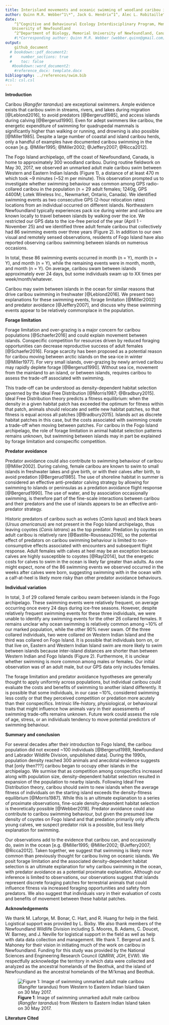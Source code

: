 ```yaml
---
title: Interisland movements and oceanic swimming of woodland caribou in Newfoundland
author: Quinn M.R. Webber^1\*^, Jack G. Hendrix^1^, Alec L. Robitaille^2^,  Eric Vander Wal^1,2^
date: 
    ^1^Cognitive and Behavioural Ecology Interdisciplinary Program, Memorial
   University of Newfoundland
    ^2^Department of Biology, Memorial University of Newfoundland, Canada
    #\*Corresponding author: Quinn M.R. Webber (webber.quinn@gmail.com)
output: 
    github_document
  # bookdown::pdf_document2:
  #    number_sections: true
  #    toc: false
   #bookdown::word_document2:
    #reference_docx: template.docx
bibliography: ../references/swim.bib
#csl: csl.csl
---
```


\newpage

**Introduction**

Caribou (*Rangifer tarandus*) are exceptional swimmers. Ample evidence exists
that caribou swim in streams, rivers, and lakes during migration [@Leblond2016],
to avoid predators [@Bergerud1985], and access islands during calving
[@Bergerud1990]. Even for adept swimmers like caribou, the energetic
expenditure of swimming for quadrupedal mammals is significantly higher than
walking or running, <!--[@Fish1993]--> and drowning is also possible [@Miller1985].
Despite a large number of coastal and island caribou herds, only a handful of
examples have documented caribou swimming in the ocean [e.g. @Miller1995; @Miller2002; @Jeffery2007; @Ricca2012].

The Fogo Island archipelago, off the coast of Newfoundland, Canada, is home to
approximately 300 woodland caribou. During routine fieldwork on May 30, 2017, we
observed an unmarked adult male caribou swim between Western and Eastern Indian
Islands (Figure 1), a distance of at least 470 m which took ~9 minutes (~52 m per
minute). This observation prompted us to investigate whether swimming behaviour
was common among GPS radio-collared caribou in the population (n = 29 adult
females; 1240g, GPS 4400M; Lotek Wireless Inc., Newmarket, Ontario, Canada). We
identified swimming events as two consecutive GPS (2-hour relocation rates)
locations from an individual occurred on different islands. Northeastern
Newfoundland typically experiences pack ice during winter and caribou are known
locally to travel between islands by walking over the ice. We restricted our GPS
data to the ice-free period of the year (April 1 - November 25)<!--confirm dates
--> and we identified three adult female caribou that collectively had 86
swimming events over three years (Figure 2). In addition to our own visual and
remotely sensed observations, residents of Fogo Island have also reported
observing caribou swimming between islands on numerous occasions.

<!-- add numbers in here -->
In total, these 86 swimming events occurred in month (n = Y), month (n = Y), and
month (n = Y), while the remaining events were in month, month, and month (n =
Y). On average, caribou swam between islands approximately ever 24 days, but
some individuals swam up to XX times per week/month/whatever. <!--Is it better
to just state our results here, or give this sort of teaser? Initially I had "86
events by 3 individuals" here, but then we ignore that for a couple paragraphs
of context before getting back into it... which seemed weird-->

<!-- Caribou were introduced to Fogo Island (n = 26 animals between 1964–67) and
Change Island (n = 5 animals in 1964) from the main Island of Newfoundland as
part of a series of translocations and introductions throughout the province
(Bergerud & Mercer 1989). -->

Caribou may swim between islands in the ocean for similar reasons that drive
caribou swimming in freshwater [@Leblond2016]. We present two
explanations for these swimming events, forage limitation [@Miller2002] and
predator avoidance [@Jeffery2007], and discuss why these swimming events
appear to be relatively commonplace in the population.

**Forage limitation**

Forage limitation and over-grazing is a major concern for caribou populations
[@Schaefer2016] and could explain movement between islands. Conspecific
competition for resources driven by reduced foraging opportunities can decrease
reproductive success of adult females [@Schaefer2016]. Forage scarcity has been
proposed as a potential reason for caribou moving between arctic islands on the
sea-ice in winter [@Miller1977]. For very small islands, over-grazing by newly
arrived caribou may rapidly deplete forage [@Bergerud1990]. Without sea ice,
movement from the mainland to an island, or between islands, requires caribou to
assess the trade-off associated with swimming.

This trade-off can be understood as density-dependent habitat selection governed
by the Ideal Free Distribution [@Morris1987; @Bradbury2015]. Ideal Free
Distribution theory predicts a fitness equilibrium: when the density in a given
habitat patch has exceeded the optimum for fitness within that patch, animals
should relocate and settle new habitat patches, so that fitness is equal across
all patches [@Bradbury2015]. Islands act as discrete habitat patches in
this case, but the costs associated with swimming create a trade-off when moving
between patches. For caribou in the Fogo Island archipelago, the role of forage
limitation in animal habitat selection patterns remains unknown,
but swimming between islands may in part be explained by forage limitation and
conspecific competition.

**Predator avoidance**

Predator avoidance could also contribute to swimming behaviour of caribou
[@Miller2002]. During calving, female caribou are known to swim to small islands
in freshwater lakes and give birth, or with their calves after birth, to avoid
predation [@Bergerud1985]. The use of shoreline habitat in summer is considered
an effective anti-predator calving strategy by allowing for swimming to islands
or peninsulas as a predation avoidance flight response [@Bergerud1990]. The use
of water, and by association occasionally swimming, is therefore part of the
fine-scale interactions between caribou and their predators and the use of
islands appears to be an effective anti-predator strategy.

Historic predators of caribou such as wolves (*Canis lupus*) and black bears
(*Ursus americanus*) are not present in the Fogo Island archipelago, thus
leaving coyotes (*Canis latrans*) as the top predator. Predation by coyotes on
adult caribou is relatively rare [@Bastille-Rousseau2016], so the potential
effect of predators on caribou swimming behaviour is limited to non-consumptive
effects associated with encounters and subsequent flight response. Adult females
with calves at heel may be an exception because calves are highly susceptible to
coyotes [@Rayl2014], but the energetic costs for calves to swim in the ocean is
likely far greater than adults. As one might expect, none <!--confirm--> of the
86 swimming events we observed occurred in the weeks after calves were born,
suggesting swimming with in the ocean with a calf-at-heel is likely more risky
than other predator avoidance behaviours.

<!-- did the swimming events occur during the calving season? were these three breeders/non-breeders? did any of these females make these journeys with their calves?  -->

**Individual variation**

In total, 3 of 29 collared female caribou swam between islands in the Fogo
archipelago. These swimming events were relatively frequent, on average occurring
once every 24 <!--confirm--> days during ice-free seasons. However, despite
relatively frequent swimming events for these three individuals, we were unable
to identify any swimming events for the other 26 collared females. It remains
unclear why ocean swimming is relatively common among ~10% of our marked
population, while the other 90% never swam. Of the three collared individuals,
two were collared on Western Indian Island and the third was collared on Fogo
Island. It is possible that individuals born on, or that live on, Eastern and
Western Indian Island swim are more likely to swim between islands because
inter-island distances are shorter than between Western Indian and Fogo Islands
(Figure 2). Furthermore, it is unclear whether swimming is more common among
males or females. Our initial observation  was of an adult male, but our GPS
data only includes females. <!-- QW: not sure how to finish this off -->
<!-- QW: I'm not sure we need to say this.. 
It is theoretically possible that these other
females moved rapidly back and forth between islands within the 2 hour fix rate
of our GPS collars, which we would be unable to detect. We consider this highly
unlikely given the range of residency times for caribou on any given island (min
- max: XX - XX). <!--double check-->
<!-- What is the typical residency time? Is this a true statement or am I just making this up? QW: this is something we will look into, I think. -->

The forage limitation and predator avoidance hypotheses are generally thought to
apply uniformly across populations, but individual caribou could evaluate the
costs and benefits of swimming to another island differently. It is possible
that some individuals, in our case ~10%, considered swimming less costly or that
they perceived competition or predation more acutely than their conspecifics.
Intrinsic life-history, physiological, or behavioural traits that might
influence how animals vary in their assessments of swimming trade-offs remains
unknown. Future work could assess the role of age, stress, or an individuals
tendency to move potential predictors of swimming behaviour.

**Summary and conclusion**

For several decades after their introduction to Fogo Island, the caribou
population did not exceed ~100 individuals [@Bergerud1989, Newfoundland and
Labrador Wildlife Division, unpublished data]. During the 1990s, population
density reached 300 animals and anecdotal evidence suggests that [only then???]
caribou began to occupy other islands in the archipelago. We surmise that as
competition among conspecifics increased along with population size,
density-dependent habitat selection resulted in expansion of the population to
nearby islands. Following Ideal Free Distribution theory, caribou should swim to
new islands when the average fitness of individuals on the starting island
exceeds the density-fitness equilibrium [@Morris1987]. While this is an ultimate
explanation to a series of proximate observations, fine-scale density-dependent
habitat selection is theoretically possible [@Webber2018]. Predator avoidance
could also contribute to caribou swimming behaviour, but given the presumed low
density of coyotes on Fogo Island and that predation primarily only affects
young calves, we suspect predator risk is a possible, but less likely
explanation for swimming.
<!-- this last bit is sort of me bullshitting, not sure it's actually defensible? 
QW: changed it a bit - how is this? -->

Our observations add to the evidence that caribou can, and occasionally do, swim
in the ocean [e.g. @Miller1995; @Miller2002; @Jeffery2007; @Ricca2012]. Taken
together, we suggest that swimming is likely more common than previously thought
for caribou living on oceanic islands. We posit forage limitation and the
associated density-dependent habitat selection is an ultimate explanation for
why caribou swimming in the ocean, with predator avoidance as a potential
proximate explanation. Although our inference is limited to observations, our
observations suggest that islands represent discrete foraging patches for
terrestrial animals that could influence fitness via increased foraging
opportunities and safety from predators. We also suggest that individuals vary
in their evaluation of costs and benefits of movement between these habitat
patches.

**Acknowledgements**

We thank M. Laforge, M. Bonar, C. Hart, and R. Huang for help in the field.
Logistical support was provided by L. Bixby. We also thank members of the
Newfoundland Wildlife Division including S. Moores, B. Adams, C. Doucet, W.
Barney, and J. Neville for logistical support in the field as well as help with
data data collection and management. We thank T. Bergerud and S. Mahoney for
their vision in initiating much of the work on caribou in Newfoundland. Funding
for this study was provided by the National Sciences and Engineering Research
Council (QMRW, JGH, EVW). We respectfully acknowledge the territory in which
data were collected and analyzed as the ancestral homelands of the Beothuk, and
the island of Newfoundland as the ancestral homelands of the Mi’kmaq and
Beothuk.
<!-- Simplified the funding statement, do we need to name the specific scholarships/grants? Eric opinion??-->

\newpage

\captionsetup[figure]{labelformat=empty}

![**Figure 1**: Image of swimming unmarked adult male caribou (*Rangifer tarandus*) from Western to Eastern Indian Island taken on 30 May 2017.](../graphics/IMG_1562.JPG) 

\newpage

\captionsetup[figure]{labelformat=empty}

<!--![**Figure 2**: Map of the Fogo Island archipelago. Fogo Island is the largest
island in the archipelago (237.71 km^2^), but there are at least three other
large islands: Western Indian (77.6 km^2^), Eastern Indian (38.7 km^2^) and
Change (XX km^2^) Islands, as well as numerous smaller islands, including
Blundon’s (1.18 km^2^), North Long (1.01 km^2^), South Long (0.48 km^2^), Kate’s
(1.64 km^2^), and Brother’s (1.59 km^2^) Islands. Habitats are similar across
the archipelago, consisting largely of coniferous and mixed forests of balsam
fir (*Abies balsamea*), black spruce (*Picea mariana*), and white birch 
(*Betula papyrifera*) as well as bogs, lakes, lichen and rocky
barrens.]()<!--(../graphics/IMG_1562.JPG)-->

\newpage

**Literature Cited**
